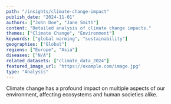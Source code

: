 ```yaml
---
path: "/insights/climate-change-impact"
publish_date: "2024-11-01"
authors: ["John Doe", "Jane Smith"]
content: "Detailed analysis of climate change impacts."
themes: ["Climate Change", "Environment"]
keywords: ["global warming", "sustainability"]
geographies: ["Global"]
regions: ["Europe", "Asia"]
diseases: ["N/A"]
related_datasets: ["climate_data_2024"]
featured_image_url: "https://example.com/image.jpg"
type: "Analysis"
---
```

Climate change has a profound impact on multiple aspects of our environment, affecting ecosystems and human societies alike.
